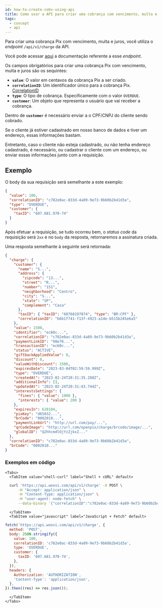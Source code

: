```yaml
---
id: how-to-create-cobv-using-api
title: Como usar a API para criar uma cobrança com vencimento, multa e juros (cobv)?
tags:
  - concept
  - api
---
```



Para criar uma cobrança Pix com vencimento, multa e juros, você utiliza o _endpoint_ `/api/v1/charge` da API.

Você pode acessar [aqui](https://developers.woovi.com/api#tag/charge/paths/~1api~1v1~1charge/post)
a documentação referente a esse _endpoint_.

Os campos obrigatórios para criar uma cobrança Pix com vencimento, multa e juros são os sequintes:

- **`value`**: O valor em centavos da cobrança Pix a ser criado.
- **`correlationID`**: Um identificador único para a cobrança Pix. [CorrelationID](../concepts/correlation-id)
- **`type`**: O tipo de cobrança. Especificamente com o valor `OVERDUE`.
- **`customer`**: Um objeto que representa o usuário que vai receber a cobrança.

Dentro de **`customer`** é necessário enviar a o CPF/CNPJ do cliente sendo cobrado.

Se o cliente já estiver cadastrado em nosso banco de dados e tiver um endereço, essas informações bastam.

Entretanto, caso o cliente não esteja cadastrado, ou não tenha endereço cadastrado, é necessário, ou cadastrar o cliente com um endereço, ou enviar essas informações junto com a requisição.

## Exemplo

O body da sua requisição será semelhante a este exemplo:

```json
{
  "value": 100,
  "correlationID": "c782e0ac-833d-4a89-9e73-9b60b2b41d3a",
  "type": "OVERDUE",
  "customer": {
    "taxID": "607.681.970-74"
  }
}
```

Após efetuar a requisição, se tudo ocorreu bem, o _status code_ da requisição será `2xx` e no `body` da resposta, retornaremos a assinatura criada.

Uma resposta semelhante à seguinte será retornada:

```json
{
  "charge": {
    "customer": {
      "name": "S...",
      "address": {
        "zipcode": "13...",
        "street": "R...",
        "number": "151",
        "neighborhood": "Centro",
        "city": "S...",
        "state": "SP",
        "complement": "Casa"
      },
      "taxID": { "taxID": "60768197074", "type": "BR:CPF" },
      "correlationID": "b6b1f741-f13f-4923-a14e-b515b245e6a5"
    },
    "value": 1500,
    "identifier": "ec60c...",
    "correlationID": "c782e0ac-833d-4a89-9e73-9b60b2b41d3a",
    "paymentLinkID": "98e76...",
    "transactionID": "ec60c...",
    "status": "ACTIVE",
    "giftbackAppliedValue": 0,
    "discount": 0,
    "valueWithDiscount": 1500,
    "expiresDate": "2023-03-04T02:59:59.999Z",
    "type": "OVERDUE",
    "createdAt": "2023-02-24T20:31:35.288Z",
    "additionalInfo": [],
    "updatedAt": "2023-02-24T20:31:43.744Z",
    "interestsSettings": {
      "fines": { "value": 1000 },
      "interests": { "value": 200 }
    },
    "expiresIn": 628104,
    "pixKey": "d65032...",
    "brCode": "0002010...",
    "paymentLinkUrl": "http://url.com/pay/...",
    "qrCodeImage": "http://url.com/openpix/charge/brcode/image/...",
    "globalID": "Q2hhcmdlOjYzZjkxZ..."
  },
  "correlationID": "c782e0ac-833d-4a89-9e73-9b60b2b41d3a",
  "brCode": "0002010..."
}
```

### Exemplos em código

```mdx-code-block
<Tabs>
  <TabItem value="shell-curl" label="Shell + cURL" default>
```

```sh
  curl 'https://api.woovi.com/api/v1/charge' -X POST \
      -H "Accept: application/json" \
      -H "Content-Type: application/json" \
      -H "user-agent: node-fetch" \
      --data-binary '{"correlationID":"c782e0ac-833d-4a89-9e73-9b60b2b41d3a","value":1500, "type": "OVERDUE","customer": {"taxID": "607.681.970-74"}}'
```

```mdx-code-block
  </TabItem>
  <TabItem value="javascript" label="JavaScript + Fetch" default>
```

```js
fetch('https://api.woovi.com/api/v1/charge', {
  method: 'POST',
  body: JSON.stringify({
    value: 100,
    correlationID: 'c782e0ac-833d-4a89-9e73-9b60b2b41d3a',
    type: 'OVERDUE',
    customer: {
      taxID: '607.681.970-74',
    },
  }),
  headers: {
    Authorization: 'AUTHORIZATION',
    'Content-Type': 'application/json',
  },
}).then((res) => res.json());
```

```mdx-code-block
  </TabItem>
</Tabs>
```
